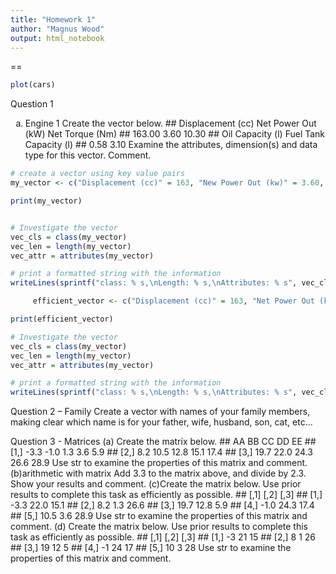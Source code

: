 ```yaml
---
title: "Homework 1"
author: "Magnus Wood"
output: html_notebook
---
```

==

```r
plot(cars)
```

Question 1

(a)	Engine 1
Create the vector below.
##      Displacement (cc)     Net Power Out (kW)        Net Torque (Nm) 
##                 163.00                   3.60                  10.30 
##       Oil Capacity (l) Fuel Tank Capacity (l) 
##                   0.58                   3.10
Examine the attributes, dimension(s) and data type for this vector. Comment.

```r
# create a vector using key value pairs
my_vector <- c("Displacement (cc)" = 163, "New Power Out (kw)" = 3.60, "Net Torque (Nm)" = 10.30, "Oil Capacity (l)" = 0.58, "Fuel Tank Capacity (l)" = 3.10)

print(my_vector)


# Investigate the vector
vec_cls = class(my_vector)
vec_len = length(my_vector)
vec_attr = attributes(my_vector)

# print a formatted string with the information
writeLines(sprintf("class: % s,\nLength: % s,\nAttributes: % s", vec_cls, vec_len, vec_attr))
```

```r

     efficient_vector <- c("Displacement (cc)" = 163, "Net Power Out (kW)"=3.6, "Net Torque (Nm)"=10.3, "Oil Capacity (l)"=0.58, "Fuel Tank Capacity (l)"=3.1)

print(efficient_vector)

# Investigate the vector
vec_cls = class(my_vector)
vec_len = length(my_vector)
vec_attr = attributes(my_vector)

# print a formatted string with the information
writeLines(sprintf("class: % s,\nLength: % s,\nAttributes: % s", vec_cls, vec_len, vec_attr))

```



Question 2 – Family
Create a vector with names of your family members, making clear which name is for your father, wife, husband, son, cat, etc…

Question 3 - Matrices
(a)	Create the matrix below.
##        AA   BB   CC   DD   EE
## [1,] -3.3 -1.0  1.3  3.6  5.9
## [2,]  8.2 10.5 12.8 15.1 17.4
## [3,] 19.7 22.0 24.3 26.6 28.9
Use str to examine the properties of this matrix and comment.
(b)arithmetic with matrix
Add 3.3 to the matrix above, and divide by 2.3. Show your results and comment.
 (c)Create the matrix below.
Use prior results to complete this task as efficiently as possible.
##      [,1] [,2] [,3]
## [1,] -3.3 22.0 15.1
## [2,]  8.2  1.3 26.6
## [3,] 19.7 12.8  5.9
## [4,] -1.0 24.3 17.4
## [5,] 10.5  3.6 28.9
Use str to examine the properties of this matrix and comment.
 (d) Create the matrix below.
Use prior results to complete this task as efficiently as possible.
##      [,1] [,2] [,3]
## [1,]   -3   21   15
## [2,]    8    1   26
## [3,]   19   12    5
## [4,]   -1   24   17
## [5,]   10    3   28
Use str to examine the properties of this matrix and comment.



